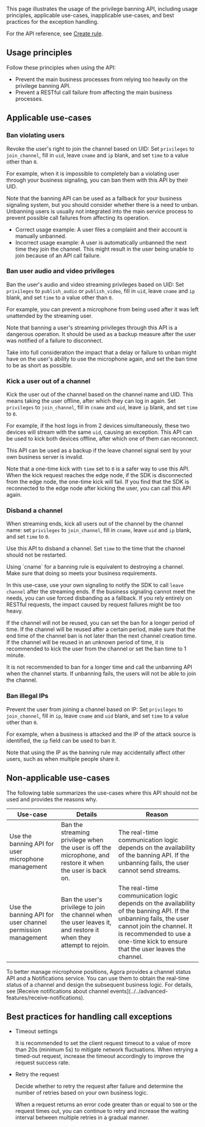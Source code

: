 This page illustrates the usage of the privilege banning API, including usage principles, applicable use-cases, inapplicable use-cases, and best practices for the exception handling.

For the API reference, see [Create rule](../endpoint/ban-user-privileges/create-rules).

## Usage principles

Follow these principles when using the API:

- Prevent the main business processes from relying too heavily on the privilege banning API.
- Prevent a RESTful call failure from affecting the main business processes.

## Applicable use-cases

### Ban violating users

Revoke the user's right to join the channel based on UID: Set `privileges` to `join_channel`, fill in `uid`, leave `cname` and `ip` blank, and set `time` to a value other than `0`.

For example, when it is impossible to completely ban a violating user through your business signaling, you can ban them with this API by their UID.

Note that the banning API can be used as a fallback for your business signaling system, but you should consider whether there is a need to unban. Unbanning users is usually not integrated into the main service process to prevent possible call failures from affecting its operation.

- Correct usage example: A user files a complaint and their account is manually unbanned.
- Incorrect usage example: A user is automatically unbanned the next time they join the channel. This might result in the user being unable to join because of an API call failure.

### Ban user audio and video privileges

Ban the user's audio and video streaming privileges based on UID: Set `privileges` to `publish_audio` or `publish_video`, fill in `uid`, leave `cname` and `ip` blank, and set `time` to a value other than `0`.

For example, you can prevent a microphone from being used after it was left unattended by the streaming user.

Note that banning a user's streaming privileges through this API is a dangerous operation. It should be used as a backup measure after the user was notified of a failure to disconnect.

Take into full consideration the impact that a delay or failure to unban might have on the user's ability to use the microphone again, and set the ban time to be as short as possible.

### Kick a user out of a channel

Kick the user out of the channel based on the channel name and UID. This means taking the user offline, after which they can log in again. Set `privileges` to `join_channel`, fill in `cname` and `uid`, leave `ip` blank, and set `time` to `0`.

For example, if the host logs in from 2 devices simultaneously, these two devices will stream with the same `uid`, causing an exception. This API can be used to kick both devices offline, after which one of them can reconnect.

This API can be used as a backup if the leave channel signal sent by your own business server is invalid.

Note that a one-time kick with `time` set to `0` is a safer way to use this API. When the kick request reaches the edge node, if the SDK is disconnected from the edge node, the one-time kick will fail. If you find that the SDK is reconnected to the edge node after kicking the user, you can call this API again.

### Disband a channel

When streaming ends, kick all users out of the channel by the channel name: set `privileges` to `join_channel`, fill in `cname`, leave `uid` and `ip` blank, and set `time` to `0`.

Use this API to disband a channel. Set `time` to the time that the channel should not be restarted.

<Admonition type="caution" title="Caution">
Using `cname` for a banning rule is equivalent to destroying a channel. Make sure that doing so meets your business requirements.
</Admonition>

In this use-case, use your own signaling to notify the SDK to call `leave channel` after the streaming ends. If the business signaling cannot meet the needs, you can use forced disbanding as a fallback. If you rely entirely on RESTful requests, the impact caused by request failures might be too heavy.

If the channel will not be reused, you can set the ban for a longer period of time. If the channel will be reused after a certain period, make sure that the end time of the channel ban is not later than the next channel creation time. If the channel will be reused in an unknown period of time, it is recommended to kick the user from the channel or set the ban time to 1 minute.

It is not recommended to ban for a longer time and call the unbanning API when the channel starts. If unbanning fails, the users will not be able to join the channel.

### Ban illegal IPs

Prevent the user from joining a channel based on IP: Set `privileges` to `join_channel`, fill in `ip`, leave `cname` and `uid` blank, and set `time` to a value other than `0`.

For example, when a business is attacked and the IP of the attack source is identified, the `ip` field can be used to ban it.

Note that using the IP as the banning rule may accidentally affect other users, such as when multiple people share it.

## Non-applicable use-cases

The following table summarizes the use-cases where this API should not be used and provides the reasons why.

| Use-case | Details | Reason |
|---|---|---|
| Use the banning API for user microphone management | Ban the streaming privilege when the user is off the microphone, and restore it when the user is back on. | The real-time communication logic depends on the availability of the banning API. If the unbanning fails, the user cannot send streams.|
|Use the banning API for user channel permission management | Ban the user's privilege to join the channel when the user leaves it, and restore it when they attempt to rejoin.| The real-time communication logic depends on the availability of the banning API. If the unbanning fails, the user cannot join the channel. It is recommended to use a one-time kick to ensure that the user leaves the channel.|

<Admonition type="info" title="Note">
To better manage microphone positions, Agora provides a channel status API and a Notifications service. You can use them to obtain the real-time status of a channel and design the subsequent business logic. For details, see [Receive notifications about channel events](../../advanced-features/receive-notifications).
</Admonition>

## Best practices for handling call exceptions

- Timeout settings

    It is recommended to set the client request timeout to a value of more than 20s (minimum 5s) to mitigate network fluctuations. When retrying a timed-out request, increase the timeout accordingly to improve the request success rate.

- Retry the request

    Decide whether to retry the request after failure and determine the number of retries based on your own business logic.

    When a request returns an error code greater than or equal to `500` or the request times out, you can continue to retry and increase the waiting interval between multiple retries in a gradual manner.
